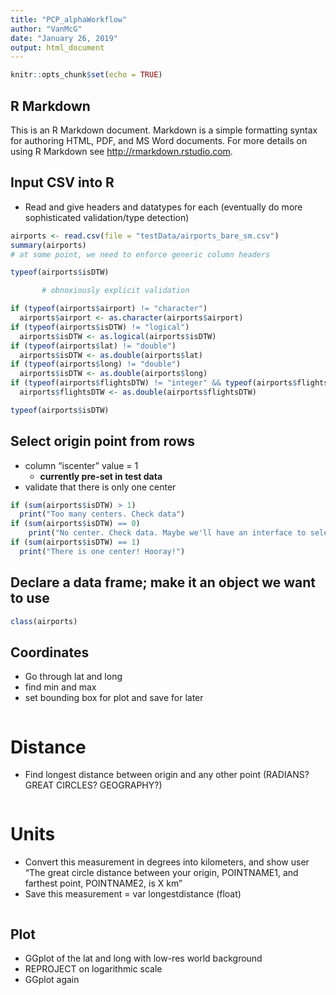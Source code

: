 ```yaml
---
title: "PCP_alphaWorkflow"
author: "VanMcG"
date: "January 26, 2019"
output: html_document
---
```


```r
knitr::opts_chunk$set(echo = TRUE)
```

## R Markdown

This is an R Markdown document. Markdown is a simple formatting syntax for authoring HTML, PDF, and MS Word documents. For more details on using R Markdown see <http://rmarkdown.rstudio.com>.

## Input CSV into R
* Read and give headers and datatypes for each (eventually do more sophisticated validation/type detection)

```r
airports <- read.csv(file = "testData/airports_bare_sm.csv")
summary(airports)
# at some point, we need to enforce generic column headers

typeof(airports$isDTW)

       # obnoxiously explicit validation

if (typeof(airports$airport) != "character")
  airports$airport <- as.character(airports$airport)
if (typeof(airports$isDTW) != "logical")
  airports$isDTW <- as.logical(airports$isDTW)
if (typeof(airports$lat) != "double")
  airports$isDTW <- as.double(airports$lat)
if (typeof(airports$long) != "double")
  airports$isDTW <- as.double(airports$long)
if (typeof(airports$flightsDTW) != "integer" && typeof(airports$flightsDTW) != "double" )
  airports$flightsDTW <- as.double(airports$flightsDTW)

typeof(airports$isDTW)

```

## Select origin point from rows
* column "iscenter" value = 1
    + __currently pre-set in test data__
* validate that there is only one center

```r
if (sum(airports$isDTW) > 1)
  print("Too many centers. Check data")
if (sum(airports$isDTW) == 0)
    print("No center. Check data. Maybe we'll have an interface to select one later")
if (sum(airports$isDTW) == 1)
  print("There is one center! Hooray!")
```

## Declare a data frame; make it an object we want to use

```r
class(airports)
```

## Coordinates
* Go through lat and long
* find min and max
* set bounding box for plot and save for later

```r

```

# Distance
* Find longest distance between origin and any other point (RADIANS? GREAT CIRCLES? GEOGRAPHY?)

```r

```

# Units
* Convert this measurement in degrees into kilometers, and show user "The great circle distance between your origin, POINTNAME1, and farthest point, POINTNAME2, is X km"
* Save this measurement = var longestdistance (float)

```r

```

## Plot
* GGplot of the lat and long with low-res world background
* REPROJECT on logarithmic scale
* GGplot again

```r

```

